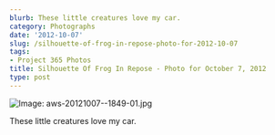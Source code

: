 ```yaml
---
blurb: These little creatures love my car.
category: Photographs
date: '2012-10-07'
slug: /silhouette-of-frog-in-repose-photo-for-2012-10-07
tags:
- Project 365 Photos
title: Silhouette Of Frog In Repose - Photo for October 7, 2012
type: post
---
```



![Image: aws-20121007--1849-01.jpg](/aws-20121007--1849-01.jpg)

These little creatures love my car.